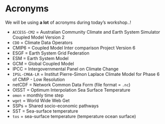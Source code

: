 # Acronyms {.unnumbered}

We will be using **a lot** of acronyms during today's workshop..!

-   `ACCESS-CM2` = Australian Community Climate and Earth System Simulator Coupled Model Version 2
-   `CDO` = Climate Data Operators
-   CMIP6 = Coupled Model Inter comparison Project Version 6
-   ESGF = Earth System Grid Federation
-   ESM = Earth System Model
-   GCM = Global Coupled Model
-   IPCC = Intergovernmental Panel on Climate Change
-   `IPSL-CM6A-LR` = Institut Pierre-Simon Laplace Climate Model for Phase 6 of CMIP - Low Resolution
-   netCDF = Network Common Data Form (file format = `.nc`)
-   OISST = Optimum Interpolation Sea Surface Temperature
-   `omon` = monthly time step
-   `wget` = World Wide Web Get
-   SSPs = Shared socio-economic pathways
-   SST = Sea-surface temperature
-   `tos` = sea-surface temperature (temperature ocean surface)
